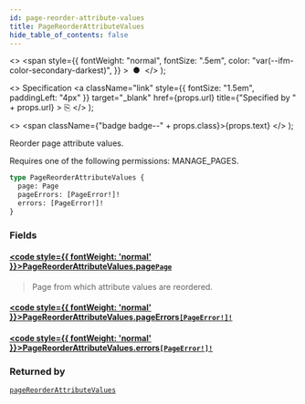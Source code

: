 ```yaml
---
id: page-reorder-attribute-values
title: PageReorderAttributeValues
hide_table_of_contents: false
---
```


  <>
    <span
      style={{
        fontWeight: "normal",
        fontSize: ".5em",
        color: "var(--ifm-color-secondary-darkest)",
      }}
    >
      &nbsp;●&nbsp;
    </span>
  </>
);

  <>
    Specification
    <a
      className="link"
      style={{ fontSize: "1.5em", paddingLeft: "4px" }}
      target="\_blank"
      href={props.url}
      title={"Specified by " + props.url}
    >
      ⎘
    </a>
  </>
);

  <>
    <span className={"badge badge--" + props.class}>{props.text}</span>
  </>
);

Reorder page attribute values.

Requires one of the following permissions: MANAGE_PAGES.

```graphql
type PageReorderAttributeValues {
  page: Page
  pageErrors: [PageError!]!
  errors: [PageError!]!
}
```

### Fields

#### [<code style={{ fontWeight: 'normal' }}>PageReorderAttributeValues.<b>page</b></code>](#)<Bullet />[`Page`](../../api-reference/pages/objects/page) <Badge class="secondary" text="object"/> <Badge class="secondary" text="pages"/>

> Page from which attribute values are reordered.

#### [<code style={{ fontWeight: 'normal' }}>PageReorderAttributeValues.<b>pageErrors</b></code>](#)<Bullet />[`[PageError!]!`](../../api-reference/pages/objects/page-error) <Badge class="secondary" text="non-null"/> <Badge class="secondary" text="object"/> <Badge class="secondary" text="pages"/>

>

#### [<code style={{ fontWeight: 'normal' }}>PageReorderAttributeValues.<b>errors</b></code>](#)<Bullet />[`[PageError!]!`](../../api-reference/pages/objects/page-error) <Badge class="secondary" text="non-null"/> <Badge class="secondary" text="object"/> <Badge class="secondary" text="pages"/>

>

### Returned by

[`pageReorderAttributeValues`](../../api-reference/pages/mutations/page-reorder-attribute-values) <Badge class="secondary" text="mutation"/>

